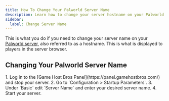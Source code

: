 ```yaml
---
title: How To Change Your Palworld Server Name
description: Learn how to change your server hostname on your Palworld dedicated server.
sidebar:
  label: Change Server Name
---
```


This is what you do if you need to change your server name on your [Palworld server](https://www.gamehostbros.com/palworld-server-hosting/), also referred to as a hostname. This is what is displayed to players in the server browser.

## Changing Your Palworld Server Name

<Steps>
1. Log in to the [Game Host Bros Panel](https://panel.gamehostbros.com/) and stop your server.
2. Go to `Configuration > Startup Parameters`.
3. Under `Basic` edit `Server Name` and enter your desired server name.
4. Start your server.
</Steps>